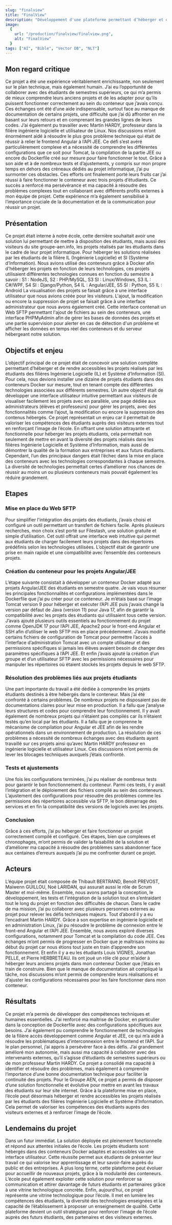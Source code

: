 ```yaml
---
slug: "finalview"
title: "FinalView"
description: "Développement d'une plateforme permettant d’héberger et de visualiser les projets réalisés par les étudiants."
image:
  {
    url: "/production/finalview/finalview.png",
    alt: "FinalView"
  }
tags: ["AI", "Bible", "Vector DB", "NLT"]
---
```


## Mon regard critique
Ce projet a été une expérience véritablement enrichissante, non seulement sur le plan technique, mais également humain. J’ai eu l’opportunité de collaborer avec des étudiants de semestres supérieurs, ce qui m’a permis de mieux comprendre leurs anciens projets et de les adapter pour qu’ils puissent fonctionner correctement au sein du conteneur que j’avais conçu. Ces échanges ont été d’une aide indispensable, surtout face au manque de documentation de certains projets, une difficulté que j’ai dû affronter en me basant sur leurs retours et en comprenant les grandes lignes de leurs codes.
J’ai également pu travailler avec Martin HARDY, professeur dans la filière ingénierie logicielle et utilisateur de Linux. Nos discussions m’ont énormément aidé à résoudre le plus gros problème technique qui était de réussir à relier le frontend Angular à l’API JEE. Ce défi s’est avéré particulièrement complexe et a nécessité de comprendre les différentes configurations que ce soit pour Tomcat, la compilation de la partie JEE ou encore du Dockerfile créé sur mesure pour faire fonctionner le tout. Grâce à son aide et à de nombreux tests et d’ajustements, y compris sur mon propre temps en dehors des créneaux dédiés au projet informatique, j’ai pu surmonter ces obstacles.
Ces efforts ont finalement porté leurs fruits car j’ai réussi à faire fonctionner le conteneur avec trois projets d’étudiants. Ce succès a renforcé ma persévérance et ma capacité à résoudre des problèmes complexes tout en collaborant avec différents profils externes à mon équipe de projet. Cette expérience m’a également sensibilisé à l’importance cruciale de la documentation et de la communication pour réussir un projet.

## Présentation
Ce projet était interne à notre école, cette dernière souhaitait avoir une solution lui permettant de mettre à disposition des étudiants, mais aussi des visiteurs du site groupe-aen.info, les projets réalisés par les étudiants dans le cadre de leur projet informatique. 
Pour héberger les solutions réalisées par les étudiants de la filière IL (Ingénierie Logicielle) et SI (Système d’Information). Nous avions utilisé des conteneurs grâce à Docker afin d'héberger les projets en fonction de leurs technologies, ces projets utilisaient différentes technologies connues en fonction du semestre à savoir :
S1 : NodeJS, S2 : PHP/MySQL, S3 SI : Linux/Windows, S3 IL : C#/WPF, S4 SI : Django/Python, S4 IL : Angular/JEE, S5 SI : Python, S5 IL : Android
La visualisation des projets se faisait grâce à une interface utilisateur que nous avions créée pour les visiteurs.
L'ajout, la modification ou encore la suppression de projet se faisait grâce à une interface administrateur que nous avons également créé. Cette interface contenait un Web SFTP permettant l'ajout de fichiers au sein des conteneurs, une interface PHPMyAdmin afin de gérer les bases de données des projets et une partie supervision pour alerter en cas de détection d'un problème et afficher les données en temps réel des conteneurs et du serveur hébergeant notre solution.

## Objectifs et enjeu
L’objectif principal de ce projet était de concevoir une solution complète permettant d’héberger et de rendre accessibles les projets réalisés par les étudiants des filières Ingénierie Logicielle (IL) et Système d’Information (SI). Pour cela, nous devions installer une dizaine de projets étudiants dans des conteneurs Docker sur mesure, tout en tenant compte des différentes technologies associées aux différents semestres.
Un autre objectif était de développer une interface utilisateur intuitive permettant aux visiteurs de visualiser facilement les projets avec en parallèle, une page dédiée aux administrateurs (élèves et professeurs) pour gérer les projets, avec des fonctionnalités comme l’ajout, la modification ou encore la suppression des contenus hébergés.
Ce projet représentait un enjeu car il permettait de valoriser les compétences des étudiants auprès des visiteurs externes tout en renforçant l’image de l’école. En offrant une solution attrayante et fonctionnelle pour héberger les projets étudiants, cela permettait non seulement de mettre en avant la diversité des projets réalisés dans les filières Ingénierie Logicielle et Système d’Information, mais aussi de démontrer la qualité de la formation aux entreprises et aux futurs étudiants.
Cependant, l’un des principaux dangers était l’échec dans la mise en place des conteneurs avec les technologies correspondantes à chaque semestre. La diversité de technologies permettait certes d’améliorer nos chances de réussir au moins un ou plusieurs conteneurs mais pouvait également les réduire grandement.

## Etapes
### Mise en place du Web SFTP
Pour simplifier l'intégration des projets des étudiants, j’avais choisi et configuré un outil permettant un transfert de fichiers facile. Après plusieurs recherches, mon choix s’est porté sur Filestash, une solution gratuite et simple d’utilisation. Cet outil offrait une interface web intuitive qui permet aux étudiants de charger facilement leurs projets dans des répertoires prédéfinis selon les technologies utilisées. L’objectif était de garantir une prise en main rapide et une compatibilité avec l’ensemble des conteneurs projets.

### Création du conteneur pour les projets Angular/JEE
L’étape suivante consistait à développer un conteneur Docker adapté aux projets Angular/JEE des étudiants en semestre quatre. Je vais vous résumer les principales fonctionnalités et configurations implémentées dans le Dockerfile que j’ai pu créer pour ce conteneur.
Je m’étais basé sur l’image Tomcat version 9 pour héberger et exécuter l’API JEE puis j’avais changé la version par défaut de Java (version 11) pour Java 17, afin de garantir la compatibilité avec les projets des étudiants qui utilisaient tous cette version. J’avais ajouté plusieurs outils essentiels au fonctionnement du projet comme OpenJDK 17 pour l’API JEE, Apache2 pour le front-end Angular et SSH afin d’utiliser le web SFTP mis en place précédemment. J’avais modifié certains fichiers de configuration de Tomcat pour permettre l’accès à l’interface d’administration Tomcat avec un compte utilisateur et des permissions spécifiques si jamais les élèves avaient besoin de changer des paramètres spécifiques à l’API JEE. Et enfin j’avais ajouté la création d’un groupe et d’un utilisateur SFTP avec les permissions nécessaires pour manipuler les répertoires où étaient stockés les projets depuis le web SFTP.

### Résolution des problèmes liés aux projets étudiants
Une part importante du travail a été dédiée à comprendre les projets étudiants destinés à être hébergés dans le conteneur. Mais j’ai été confronté à certains problèmes. De nombreux projets ne disposaient pas de documentations claires pour leur mise en production. Il a fallu que j’analyse leurs structures et codes pour comprendre leur fonctionnement. Il y avait également de nombreux projets qui n’étaient pas compilés car ils n’étaient testés qu’en local par les étudiants. Il a fallu que je comprenne le mécanisme de compilation pour Angular et JEE afin de les rendre opérationnels dans un environnement de production.
La résolution de ces problèmes a nécessité de nombreux échanges avec des étudiants ayant travaillé sur ces projets ainsi qu’avec Martin HARDY professeur en ingénierie logicielle et utilisateur Linux. Ces discussions m’ont permis de lever les blocages techniques auxquels j’étais confronté.

### Tests et ajustements
Une fois les configurations terminées, j’ai pu réaliser de nombreux tests pour garantir le bon fonctionnement du conteneur. Parmi ces tests, il y avait l’intégration et le déploiement des fichiers compilé au sein des conteneurs. L’ajustement des configurations pour résoudre des problèmes comme les permissions des répertoires accessible via SFTP, le bon démarrage des services et en fin la compatibilité des versions de logiciels avec les projets.

### Conclusion 
Grâce à ces efforts, j’ai pu héberger et faire fonctionner un projet correctement compilé et configuré. Ces étapes, bien que complexes et chronophages, m’ont permis de valider la faisabilité de la solution et d’améliorer ma capacité à résoudre des problèmes sans abandonner face aux centaines d’erreurs auxquels j’ai pu me confronter durant ce projet.

## Acteurs
L’équipe projet était composée de Thibault BERTRAND, Benoît PREVOST, Maïwenn GUILLOU, Noé LARIDAN, qui assurait aussi le rôle de Scrum Master et moi-même. Ensemble, nous avons partagé la conception, le développement, les tests et l’intégration de la solution tout en s’entraidant tout le long du projet en fonction des difficultés de chacun.
Dans le cadre de ma mission, j’ai pu collaborer avec plusieurs personnes externes au projet pour relever les défis techniques majeurs.
Tout d’abord il y a eu l’encadrant Martin HARDY. Grâce à son expertise en ingénierie logicielle et en administration Linux, j’ai pu résoudre le problème de connexion entre le front-end Angular et l’API JEE. Ensemble, nous avons exploré diverses configurations, notamment pour Tomcat et la compilation du code JEE. Ces échanges m’ont permis de progresser en Docker que je maîtrisais moins au début du projet car nous étions tout juste en train d’apprendre son fonctionnement.
Et enfin il y a eu les étudiants Louis VIGNES, Jonathan PELLE, et Pierre HERBRETEAU. Ils ont joué un rôle clé pour m’aider à héberger leurs anciens projets dans mon conteneur Docker que j’étais en train de construire. Bien que le manque de documentation ait compliqué la tâche, nos discussions m’ont permis de comprendre leurs réalisations et d’ajuster les configurations nécessaires pour les faire fonctionner dans mon conteneur.

## Résultats
Ce projet m’a permis de développer des compétences techniques et humaines essentielles. J’ai renforcé ma maîtrise de Docker, en particulier dans la conception de Dockerfile avec des configurations spécifiques aux besoins. J’ai également pu comprendre le fonctionnement de technologies de la filière accès développement comme Angular et JEE, ce qui m’a aidé à résoudre les problématiques d’interconnexion entre le frontend et l’API.
Sur le plan personnel, j’ai appris à persévérer face à des défis. J’ai grandement amélioré mon autonomie, mais aussi ma capacité à collaborer avec des intervenants externes, qu’il s’agisse d’étudiants de semestres supérieurs ou de mon professeur Martin HARDY. Ce projet a consolidé ma capacité à identifier et résoudre des problèmes, mais également à comprendre l’importance d’une bonne documentation technique pour faciliter la continuité des projets.
Pour le Groupe AEN, ce projet a permis de disposer d’une solution fonctionnelle et évolutive pour mettre en avant les travaux des étudiants sur leur site internet. Grâce à la plateforme mise en place, l’école peut désormais héberger et rendre accessibles les projets réalisés par les étudiants des filières Ingénierie Logicielle et Système d’Information. Cela permet de valoriser les compétences des étudiants auprès des visiteurs externes et à renforcer l’image de l’école.

## Lendemains du projet
Dans un futur immédiat. La solution déployée est pleinement fonctionnelle et répond aux attentes initiales de l’école. Les projets étudiants sont hébergés dans des conteneurs Docker adaptés et accessibles via une interface utilisateur. Cette réussite permet aux étudiants de présenter leur travail ce qui valorise leur apprentissage et leur savoir-faire auprès du public et des entreprises.
À plus long terme, cette plateforme peut évoluer pour accueillir de nouveaux projets, grâce à la modularité des conteneurs. L’école peut également exploiter cette solution pour renforcer sa communication et attirer davantage de futurs étudiants et partenaires grâce à une vitrine technologique concrète.
Enfin, aujourd’hui, ce projet représente une vitrine technologique pour l’école. Il met en lumière les compétences des étudiants, la diversité des technologies enseignées et la capacité de l’établissement à proposer un enseignement de qualité. Cette plateforme devient un outil stratégique pour renforcer l’image de l’école auprès des futurs étudiants, des partenaires et des visiteurs externes.

